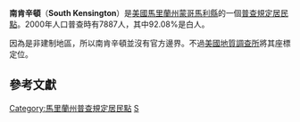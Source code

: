 {{Infobox settlement
|official_name            = South Kensington, Maryland
|settlement_type          = [[普查規定居民點|CDP]]
|nickname                 =
|motto                    =

<!-- Images -->
|image_skyline            =
|imagesize                =
|image_caption            =
|image_flag               =
|image_seal               =

<!-- Maps -->
|image_map = Montgomery_County_Maryland_Incorporated_and_Unincorporated_areas_South_Kensington_Highlighted.svg
|mapsize                  =
|map_caption              =
|image_map1               =
|mapsize1                 =
|map_caption1             =

<!-- Location -->
| coordinates_region      = US-MD
| subdivision_type        = [[國家|國家]]
| subdivision_type1       = [[美國|美國]]
| subdivision_type2       = [[馬里蘭州行政區劃|縣]]
| subdivision_name        = {{美國}}
| subdivision_name1       = [[馬里蘭州|馬里蘭州]]
| subdivision_name2       = [[蒙哥馬利縣_(馬里蘭州)|蒙哥馬利]]
|government_footnotes     =
|government_type          =
|leader_title             =
|leader_name              =
|leader_title1            =
|leader_name1             =
|established_title        =
|established_date         =

<!-- Area -->
|unit_pref  =  Imperial
|area_footnotes           =
|area_magnitude           =
|area_total_km2           = 5.5
|area_land_km2            = 5.5
|area_water_km2           = 0.0
|area_total_sq_mi         = 2.1
|area_land_sq_mi          = 2.1
|area_water_sq_mi         = 0.0

<!-- Population -->
|population_as_of         = [[2000年美國人口普查|2000]]
|population_footnotes     =
|population_total         = 7887
|population_density_km2   = 1428.3
|population_density_sq_mi = 3699.2

<!-- General information -->
|timezone                 = [[美國東部時區|(EST)]]
|utc_offset               = -5
|timezone_DST             = EDT
|utc_offset_DST           = -4
|elevation_footnotes      =
|elevation_m              = 87
|elevation_ft             = 285
|coordinates_display      = inline,title
|coordinates_type         = region:US_type:city
|latd = 39 |latm = 1 |lats = 4 |latNS = N
|longd = 77 |longm = 4 |longs = 36 |longEW = W

<!-- Area/postal codes & others -->
|postal_code_type         =
|postal_code              =
|area_code                =
|blank_name               = [[Federal_Information_Processing_Standard|FIPS code]]
|blank_info               = 24-73600
|blank1_name              = [[地理名稱信息系統|GNIS]] feature ID
|blank1_info              = 1867302
|website                  =
|footnotes                =
}}
'''南肯辛頓'''（'''South Kensington'''）是[[美國|美國]][[馬里蘭州|馬里蘭州]][[蒙哥馬利縣_(馬里蘭州)|蒙哥馬利縣]]的一個[[普查規定居民點|普查規定居民點]]。2000年人口普查時有7887人，其中92.08%是白人。

因為是非建制地區，所以南肯辛頓並沒有官方邊界。不過[[美國地質調查所|美國地質調查所]]將其座標定位{{coord|39|1|4|N|77|4|36|W|type:city}}{{GR|1}}。

==參考文獻==
{{reflist}}

[[Category:馬里蘭州普查規定居民點|Category:馬里蘭州普查規定居民點]]
[[Category:美國非建制地區|S]]